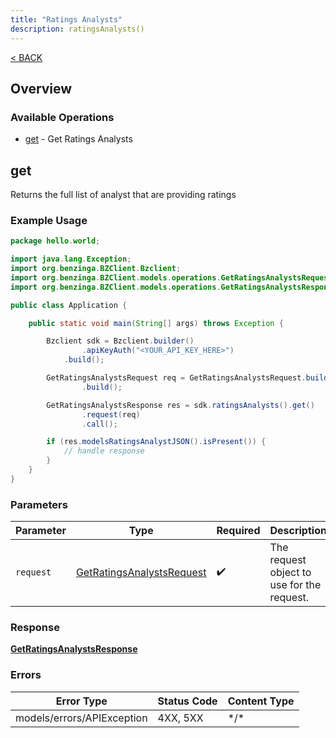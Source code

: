 ```yaml
---
title: "Ratings Analysts"
description: ratingsAnalysts()
---
```

[< BACK](/sdks/languages/java#ratingsanalysts)

## Overview

### Available Operations

* [get](#get) - Get Ratings Analysts

## get

Returns the full list of analyst that are providing ratings

### Example Usage

```java
package hello.world;

import java.lang.Exception;
import org.benzinga.BZClient.Bzclient;
import org.benzinga.BZClient.models.operations.GetRatingsAnalystsRequest;
import org.benzinga.BZClient.models.operations.GetRatingsAnalystsResponse;

public class Application {

    public static void main(String[] args) throws Exception {

        Bzclient sdk = Bzclient.builder()
                .apiKeyAuth("<YOUR_API_KEY_HERE>")
            .build();

        GetRatingsAnalystsRequest req = GetRatingsAnalystsRequest.builder()
                .build();

        GetRatingsAnalystsResponse res = sdk.ratingsAnalysts().get()
                .request(req)
                .call();

        if (res.modelsRatingsAnalystJSON().isPresent()) {
            // handle response
        }
    }
}
```

### Parameters

| Parameter                                                                         | Type                                                                              | Required                                                                          | Description                                                                       |
| --------------------------------------------------------------------------------- | --------------------------------------------------------------------------------- | --------------------------------------------------------------------------------- | --------------------------------------------------------------------------------- |
| `request`                                                                         | [GetRatingsAnalystsRequest](../../models/operations/GetRatingsAnalystsRequest.md) | :heavy_check_mark:                                                                | The request object to use for the request.                                        |

### Response

**[GetRatingsAnalystsResponse](../../models/operations/GetRatingsAnalystsResponse.md)**

### Errors

| Error Type                 | Status Code                | Content Type               |
| -------------------------- | -------------------------- | -------------------------- |
| models/errors/APIException | 4XX, 5XX                   | \*/\*                      |